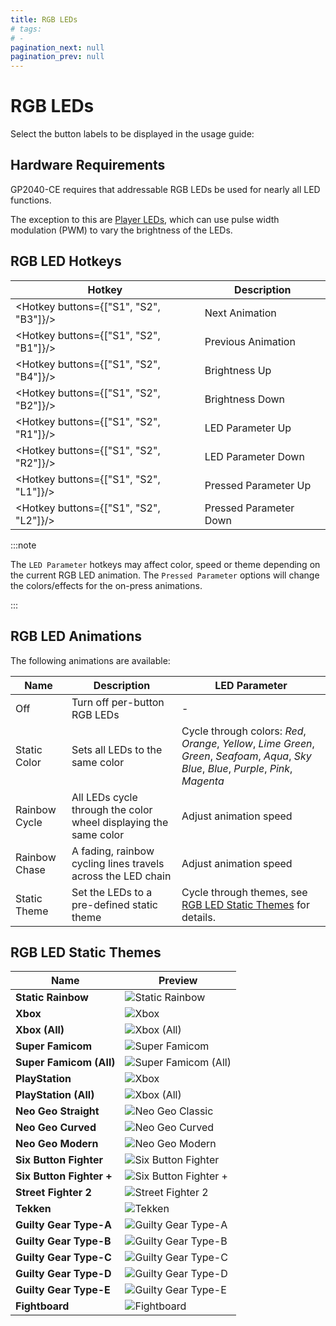 ```yaml
---
title: RGB LEDs
# tags:
# - 
pagination_next: null
pagination_prev: null
---
```



# RGB LEDs

Select the button labels to be displayed in the usage guide:

<InputLabelSelector />

## Hardware Requirements

GP2040-CE requires that addressable RGB LEDs be used for nearly all LED functions.

The exception to this are [Player LEDs](./add-ons/player-number.mdx), which can use pulse width modulation (PWM) to vary the brightness of the LEDs.

## RGB LED Hotkeys

| Hotkey | Description |
| - | - |
|  <Hotkey buttons={["S1", "S2", "B3"]}/>  | Next Animation |
|  <Hotkey buttons={["S1", "S2", "B1"]}/>  | Previous Animation |
|  <Hotkey buttons={["S1", "S2", "B4"]}/>  | Brightness Up |
|  <Hotkey buttons={["S1", "S2", "B2"]}/>  | Brightness Down |
|  <Hotkey buttons={["S1", "S2", "R1"]}/>  | LED Parameter Up |
|  <Hotkey buttons={["S1", "S2", "R2"]}/>  | LED Parameter Down |
|  <Hotkey buttons={["S1", "S2", "L1"]}/>  | Pressed Parameter Up |
|  <Hotkey buttons={["S1", "S2", "L2"]}/>  | Pressed Parameter Down |

:::note

The `LED Parameter` hotkeys may affect color, speed or theme depending on the current RGB LED animation. The `Pressed Parameter` options will change the colors/effects for the on-press animations.

:::

## RGB LED Animations

The following animations are available:

| Name | Description | LED Parameter |
| - | - | - |
| Off | Turn off per-button RGB LEDs | - |
| Static Color | Sets all LEDs to the same color | Cycle through colors: *Red*, *Orange*, *Yellow*, *Lime Green*, *Green*, *Seafoam*, *Aqua*, *Sky Blue*, *Blue*, *Purple*, *Pink*, *Magenta* |
| Rainbow Cycle | All LEDs cycle through the color wheel displaying the same color | Adjust animation speed |
| Rainbow Chase | A fading, rainbow cycling lines travels across the LED chain | Adjust animation speed |
| Static Theme | Set the LEDs to a pre-defined static theme | Cycle through themes, see [RGB LED Static Themes](#rgb-led-static-themes) for details. |

## RGB LED Static Themes

| Name | Preview |
| - | - |
| **Static Rainbow** | ![Static Rainbow](./assets/images/led-themes/static-rainbow.png) |
| **Xbox** | ![Xbox](./assets/images/led-themes/xbox.png) |
| **Xbox (All)** | ![Xbox (All)](./assets/images/led-themes/xbox-all.png) |
| **Super Famicom** | ![Super Famicom](./assets/images/led-themes/super-famicom.png) |
| **Super Famicom (All)** | ![Super Famicom (All)](./assets/images/led-themes/super-famicom-all.png) |
| **PlayStation** | ![Xbox](./assets/images/led-themes/playstation.png) |
| **PlayStation (All)** | ![Xbox (All)](./assets/images/led-themes/playstation-all.png) |
| **Neo Geo Straight** | ![Neo Geo Classic](./assets/images/led-themes/neogeo-straight.png) |
| **Neo Geo Curved** | ![Neo Geo Curved](./assets/images/led-themes/neogeo-curved.png) |
| **Neo Geo Modern** | ![Neo Geo Modern](./assets/images/led-themes/neogeo-modern.png) |
| **Six Button Fighter** | ![Six Button Fighter](./assets/images/led-themes/six-button-fighter.png) |
| **Six Button Fighter +** | ![Six Button Fighter +](./assets/images/led-themes/six-button-fighter-plus.png) |
| **Street Fighter 2** | ![Street Fighter 2](./assets/images/led-themes/street-fighter-2.png) |
| **Tekken** | ![Tekken](./assets/images/led-themes/tekken.png) |
| **Guilty Gear Type-A** | ![Guilty Gear Type-A](./assets/images/led-themes/guilty-gear-type-a.png) |
| **Guilty Gear Type-B** | ![Guilty Gear Type-B](./assets/images/led-themes/guilty-gear-type-b.png) |
| **Guilty Gear Type-C** | ![Guilty Gear Type-C](./assets/images/led-themes/guilty-gear-type-c.png) |
| **Guilty Gear Type-D** | ![Guilty Gear Type-D](./assets/images/led-themes/guilty-gear-type-d.png) |
| **Guilty Gear Type-E** | ![Guilty Gear Type-E](./assets/images/led-themes/guilty-gear-type-e.png) |
| **Fightboard** | ![Fightboard](./assets/images/led-themes/fightboard.png) |

